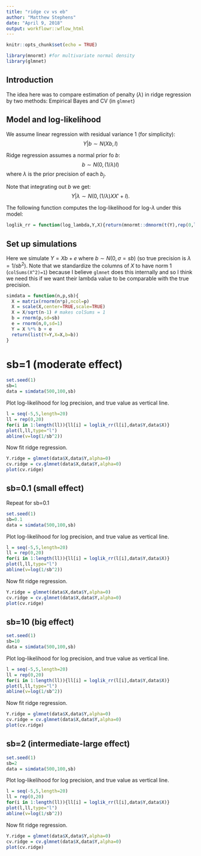 ```yaml
---
title: "ridge cv vs eb"
author: "Matthew Stephens"
date: "April 9, 2018"
output: workflowr::wflow_html
---
```


```r
knitr::opts_chunk$set(echo = TRUE)
```

```r
library(mnormt) #for multivariate normal density
library(glmnet)
```

## Introduction

The idea here was to compare estimation of penalty ($\lambda$) in 
ridge regression by two methods: Empirical Bayes and CV (in `glmnet`)


## Model and log-likelihood

We assume linear regression with residual variance 1 (for simplicity):
$$Y|b \sim N(Xb, I)$$ 

Ridge regression assumes a normal prior fo $b$:
$$b \sim N(0, (1/\lambda) I)$$
where $\lambda$ is the prior precision of each $b_j$.

Note that integrating out $b$ we get:
$$Y | \lambda \sim N(0, (1/\lambda) XX' + I).$$

The following function computes the log-likelihood for log-$\lambda$ under 
this model:


```r
loglik_rr = function(log_lambda,Y,X){return(mnormt::dmnorm(t(Y),rep(0,length(Y)),varcov = exp(-log_lambda)*(X %*% t(X)) + diag(rep(1,length(Y))),log=TRUE))}
```


## Set up simulations

Here we simulate $Y=Xb+e$ where $b \sim N(0,\sigma=sb)$ (so true precision is $\lambda=1/sb^2$). Note that we
standardize the columns of $X$ to have norm 1 (`colSums(X^2)=1`) because
I believe `glmnet` does
this internally and so I think we need this if we want their lambda value
to be comparable with the true precision.

```r
simdata = function(n,p,sb){
  X = matrix(rnorm(n*p),ncol=p)
  X = scale(X,center=TRUE,scale=TRUE)
  X = X/sqrt(n-1) # makes colSums = 1
  b = rnorm(p,sd=sb) 
  e = rnorm(n,0,sd=1)
  Y = X %*% b + e
  return(list(Y=Y,X=X,b=b))
}
```


# sb=1 (moderate effect)

```r
set.seed(1)
sb=1
data = simdata(500,100,sb)
```


Plot log-likelihood for log precision, and true value as vertical line.
```r
l = seq(-5,5,length=20)
ll = rep(0,20)
for(i in 1:length(ll)){ll[i] = loglik_rr(l[i],data$Y,data$X)}
plot(l,ll,type="l")
abline(v=log(1/sb^2))
```




Now fit ridge regression. 
```r
Y.ridge = glmnet(data$X,data$Y,alpha=0)
cv.ridge = cv.glmnet(data$X,data$Y,alpha=0)
plot(cv.ridge)
```
 
## sb=0.1 (small effect)

Repeat for sb=0.1

```r
set.seed(1)
sb=0.1
data = simdata(500,100,sb)
```


Plot log-likelihood for log precision, and true value as vertical line.
```r
l = seq(-5,5,length=20)
ll = rep(0,20)
for(i in 1:length(ll)){ll[i] = loglik_rr(l[i],data$Y,data$X)}
plot(l,ll,type="l")
abline(v=log(1/sb^2))
```




Now fit ridge regression. 
```r
Y.ridge = glmnet(data$X,data$Y,alpha=0)
cv.ridge = cv.glmnet(data$X,data$Y,alpha=0)
plot(cv.ridge)
```


## sb=10 (big effect)


```r
set.seed(1)
sb=10
data = simdata(500,100,sb)
```


Plot log-likelihood for log precision, and true value as vertical line.
```r
l = seq(-5,5,length=20)
ll = rep(0,20)
for(i in 1:length(ll)){ll[i] = loglik_rr(l[i],data$Y,data$X)}
plot(l,ll,type="l")
abline(v=log(1/sb^2))
```


Now fit ridge regression. 
```r
Y.ridge = glmnet(data$X,data$Y,alpha=0)
cv.ridge = cv.glmnet(data$X,data$Y,alpha=0)
plot(cv.ridge)
```

## sb=2 (intermediate-large effect)


```r
set.seed(1)
sb=2
data = simdata(500,100,sb)
```


Plot log-likelihood for log precision, and true value as vertical line.
```r
l = seq(-5,5,length=20)
ll = rep(0,20)
for(i in 1:length(ll)){ll[i] = loglik_rr(l[i],data$Y,data$X)}
plot(l,ll,type="l")
abline(v=log(1/sb^2))
```


Now fit ridge regression. 
```r
Y.ridge = glmnet(data$X,data$Y,alpha=0)
cv.ridge = cv.glmnet(data$X,data$Y,alpha=0)
plot(cv.ridge)
```
